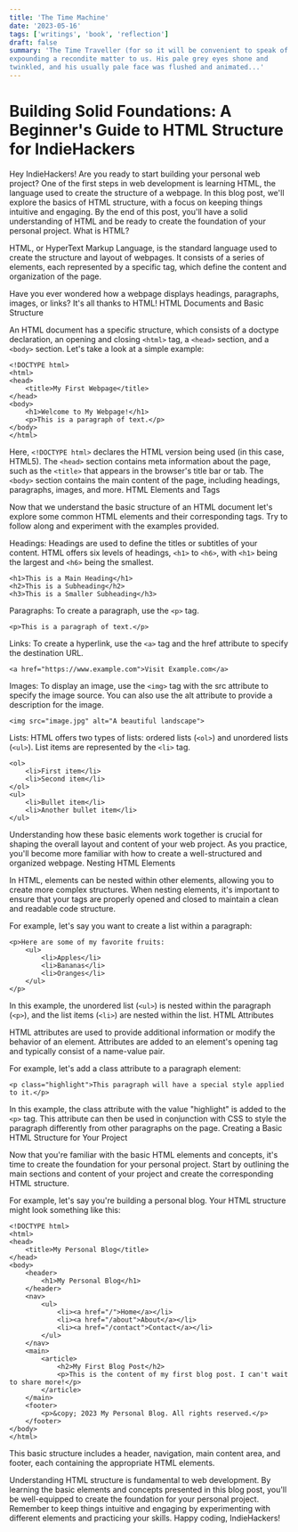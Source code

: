 ```yaml
---
title: 'The Time Machine'
date: '2023-05-16'
tags: ['writings', 'book', 'reflection']
draft: false
summary: 'The Time Traveller (for so it will be convenient to speak of him) was
expounding a recondite matter to us. His pale grey eyes shone and
twinkled, and his usually pale face was flushed and animated...'
---
```


# Building Solid Foundations: A Beginner's Guide to HTML Structure for IndieHackers

Hey IndieHackers! Are you ready to start building your personal web project? One of the first steps in web development is learning HTML, the language used to create the structure of a webpage. In this blog post, we'll explore the basics of HTML structure, with a focus on keeping things intuitive and engaging. By the end of this post, you'll have a solid understanding of HTML and be ready to create the foundation of your personal project.
What is HTML?

HTML, or HyperText Markup Language, is the standard language used to create the structure and layout of webpages. It consists of a series of elements, each represented by a specific tag, which define the content and organization of the page.

Have you ever wondered how a webpage displays headings, paragraphs, images, or links? It's all thanks to HTML!
HTML Documents and Basic Structure

An HTML document has a specific structure, which consists of a doctype declaration, an opening and closing `<html>` tag, a `<head>` section, and a `<body>` section. Let's take a look at a simple example:

```
<!DOCTYPE html>
<html>
<head>
    <title>My First Webpage</title>
</head>
<body>
    <h1>Welcome to My Webpage!</h1>
    <p>This is a paragraph of text.</p>
</body>
</html>
```

Here, `<!DOCTYPE html>` declares the HTML version being used (in this case, HTML5). The `<head>` section contains meta information about the page, such as the `<title>` that appears in the browser's title bar or tab. The `<body>` section contains the main content of the page, including headings, paragraphs, images, and more.
HTML Elements and Tags

Now that we understand the basic structure of an HTML document let's explore some common HTML elements and their corresponding tags. Try to follow along and experiment with the examples provided.

Headings: Headings are used to define the titles or subtitles of your content. HTML offers six levels of headings, `<h1>` to `<h6>`, with `<h1>` being the largest and `<h6>` being the smallest.

```
<h1>This is a Main Heading</h1>
<h2>This is a Subheading</h2>
<h3>This is a Smaller Subheading</h3>
```

Paragraphs: To create a paragraph, use the `<p>` tag.

```
<p>This is a paragraph of text.</p>
```

Links: To create a hyperlink, use the `<a>` tag and the href attribute to specify the destination URL.

```
<a href="https://www.example.com">Visit Example.com</a>
```

Images: To display an image, use the `<img>` tag with the src attribute to specify the image source. You can also use the alt attribute to provide a description for the image.

```
<img src="image.jpg" alt="A beautiful landscape">
```

Lists: HTML offers two types of lists: ordered lists (`<ol>`) and unordered lists (`<ul>`). List items are represented by the `<li>` tag.

```
<ol>
    <li>First item</li>
    <li>Second item</li>
</ol>
<ul>
    <li>Bullet item</li>
    <li>Another bullet item</li>
</ul>
```

Understanding how these basic elements work together is crucial for shaping the overall layout and content of your web project. As you practice, you'll become more familiar with how to create a well-structured and organized webpage.
Nesting HTML Elements

In HTML, elements can be nested within other elements, allowing you to create more complex structures. When nesting elements, it's important to ensure that your tags are properly opened and closed to maintain a clean and readable code structure.

For example, let's say you want to create a list within a paragraph:

```
<p>Here are some of my favorite fruits:
    <ul>
        <li>Apples</li>
        <li>Bananas</li>
        <li>Oranges</li>
    </ul>
</p>
```

In this example, the unordered list (`<ul>`) is nested within the paragraph (`<p>`), and the list items (`<li>`) are nested within the list.
HTML Attributes

HTML attributes are used to provide additional information or modify the behavior of an element. Attributes are added to an element's opening tag and typically consist of a name-value pair.

For example, let's add a class attribute to a paragraph element:

```
<p class="highlight">This paragraph will have a special style applied to it.</p>
```

In this example, the class attribute with the value "highlight" is added to the `<p>` tag. This attribute can then be used in conjunction with CSS to style the paragraph differently from other paragraphs on the page.
Creating a Basic HTML Structure for Your Project

Now that you're familiar with the basic HTML elements and concepts, it's time to create the foundation for your personal project. Start by outlining the main sections and content of your project and create the corresponding HTML structure.

For example, let's say you're building a personal blog. Your HTML structure might look something like this:

```
<!DOCTYPE html>
<html>
<head>
    <title>My Personal Blog</title>
</head>
<body>
    <header>
        <h1>My Personal Blog</h1>
    </header>
    <nav>
        <ul>
            <li><a href="/">Home</a></li>
            <li><a href="/about">About</a></li>
            <li><a href="/contact">Contact</a></li>
        </ul>
    </nav>
    <main>
        <article>
            <h2>My First Blog Post</h2>
            <p>This is the content of my first blog post. I can't wait to share more!</p>
        </article>
    </main>
    <footer>
        <p>&copy; 2023 My Personal Blog. All rights reserved.</p>
    </footer>
</body>
</html>
```

This basic structure includes a header, navigation, main content area, and footer, each containing the appropriate HTML elements.

Understanding HTML structure is fundamental to web development. By learning the basic elements and concepts presented in this blog post, you'll be well-equipped to create the foundation for your personal project. Remember to keep things intuitive and engaging by experimenting with different elements and practicing your skills. Happy coding, IndieHackers!
